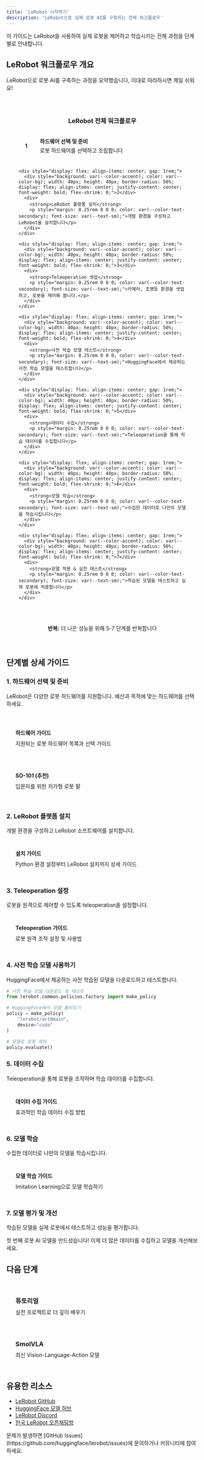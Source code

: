 ```yaml
---
title: 'LeRobot 시작하기'
description: 'LeRobot으로 실제 로봇 AI를 구축하는 전체 워크플로우'
---
```



<Callout type="tip" title="빠른 시작">
  이 가이드는 LeRobot을 사용하여 실제 로봇을 제어하고 학습시키는 전체 과정을 단계별로 안내합니다.
</Callout>

## LeRobot 워크플로우 개요

LeRobot으로 로봇 AI를 구축하는 과정을 요약했습니다, 이대로 따라하시면 제일 쉬워요!

<div style="background: var(--color-surface); border: 2px solid var(--color-border); border-radius: var(--radius-lg); padding: 2rem; margin: 2rem 0;">
  <div style="text-align: center; margin-bottom: 2rem;">
    <h3 style="color: var(--color-accent); margin: 0;">LeRobot 전체 워크플로우</h3>
  </div>
  
  <div style="display: grid; gap: 1.5rem;">
    <div style="display: flex; align-items: center; gap: 1rem;">
      <div style="background: var(--color-accent); color: var(--color-bg); width: 40px; height: 40px; border-radius: 50%; display: flex; align-items: center; justify-content: center; font-weight: bold; flex-shrink: 0;">1</div>
      <div>
        <strong>하드웨어 선택 및 준비</strong>
        <p style="margin: 0.25rem 0 0 0; color: var(--color-text-secondary); font-size: var(--text-sm);">로봇 하드웨어를 선택하고 조립합니다</p>
      </div>
    </div>
    
    <div style="display: flex; align-items: center; gap: 1rem;">
      <div style="background: var(--color-accent); color: var(--color-bg); width: 40px; height: 40px; border-radius: 50%; display: flex; align-items: center; justify-content: center; font-weight: bold; flex-shrink: 0;">2</div>
      <div>
        <strong>LeRobot 플랫폼 설치</strong>
        <p style="margin: 0.25rem 0 0 0; color: var(--color-text-secondary); font-size: var(--text-sm);">개발 환경을 구성하고 LeRobot을 설치합니다</p>
      </div>
    </div>
    
    <div style="display: flex; align-items: center; gap: 1rem;">
      <div style="background: var(--color-accent); color: var(--color-bg); width: 40px; height: 40px; border-radius: 50%; display: flex; align-items: center; justify-content: center; font-weight: bold; flex-shrink: 0;">3</div>
      <div>
        <strong>Teleoperation 셋업</strong>
        <p style="margin: 0.25rem 0 0 0; color: var(--color-text-secondary); font-size: var(--text-sm);">카메라, 조명등 환경을 셋업 하고, 로봇을 제어해 봅니다.</p>
      </div>
    </div>
    
    <div style="display: flex; align-items: center; gap: 1rem;">
      <div style="background: var(--color-accent); color: var(--color-bg); width: 40px; height: 40px; border-radius: 50%; display: flex; align-items: center; justify-content: center; font-weight: bold; flex-shrink: 0;">4</div>
      <div>
        <strong>사전 학습 모델 테스트</strong>
        <p style="margin: 0.25rem 0 0 0; color: var(--color-text-secondary); font-size: var(--text-sm);">HuggingFace에서 제공하는 사전 학습 모델을 테스트합니다</p>
      </div>
    </div>
    
    <div style="display: flex; align-items: center; gap: 1rem;">
      <div style="background: var(--color-accent); color: var(--color-bg); width: 40px; height: 40px; border-radius: 50%; display: flex; align-items: center; justify-content: center; font-weight: bold; flex-shrink: 0;">5</div>
      <div>
        <strong>데이터 수집</strong>
        <p style="margin: 0.25rem 0 0 0; color: var(--color-text-secondary); font-size: var(--text-sm);">Teleoperation을 통해 학습 데이터를 수집합니다</p>
      </div>
    </div>
    
    <div style="display: flex; align-items: center; gap: 1rem;">
      <div style="background: var(--color-accent); color: var(--color-bg); width: 40px; height: 40px; border-radius: 50%; display: flex; align-items: center; justify-content: center; font-weight: bold; flex-shrink: 0;">6</div>
      <div>
        <strong>모델 학습</strong>
        <p style="margin: 0.25rem 0 0 0; color: var(--color-text-secondary); font-size: var(--text-sm);">수집한 데이터로 나만의 모델을 학습시킵니다</p>
      </div>
    </div>
    
    <div style="display: flex; align-items: center; gap: 1rem;">
      <div style="background: var(--color-accent); color: var(--color-bg); width: 40px; height: 40px; border-radius: 50%; display: flex; align-items: center; justify-content: center; font-weight: bold; flex-shrink: 0;">7</div>
      <div>
        <strong>모델 적용 & 실전 테스트</strong>
        <p style="margin: 0.25rem 0 0 0; color: var(--color-text-secondary); font-size: var(--text-sm);">학습된 모델을 테스트하고 실제 로봇에 적용합니다</p>
      </div>
    </div>
  </div>
  
  <div style="text-align: center; margin-top: 1.5rem; padding-top: 1.5rem; border-top: 1px solid var(--color-border);">
    <p style="margin: 0; color: var(--color-text-secondary); font-size: var(--text-sm);">
      <strong>반복:</strong> 더 나은 성능을 위해 5-7 단계를 반복합니다
    </p>
  </div>
</div>

## 단계별 상세 가이드

### 1. 하드웨어 선택 및 준비

LeRobot은 다양한 로봇 하드웨어를 지원합니다. 예산과 목적에 맞는 하드웨어를 선택하세요.

<div style="display: grid; grid-template-columns: repeat(auto-fit, minmax(250px, 1fr)); gap: 1rem; margin: 2rem 0;">
  <a href="/community/docs/physical-ai/lerobot/hardware" style="padding: 1.5rem; background: var(--color-surface); border: 1px solid var(--color-border); border-radius: var(--radius-lg); text-decoration: none; transition: all var(--transition-base);">
    <h4 style="margin: 0 0 0.5rem 0; color: var(--color-accent);"><i class="fas fa-robot"></i> 하드웨어 가이드</h4>
    <p style="margin: 0; color: var(--color-text-secondary); font-size: var(--text-sm);">지원되는 로봇 하드웨어 목록과 선택 가이드</p>
  </a>
  
  <a href="/community/docs/physical-ai/lerobot/hardware/so-101" style="padding: 1.5rem; background: var(--color-surface); border: 1px solid var(--color-border); border-radius: var(--radius-lg); text-decoration: none; transition: all var(--transition-base);">
    <h4 style="margin: 0 0 0.5rem 0; color: var(--color-accent);"><i class="fas fa-hand-paper"></i> SO-101 (추천)</h4>
    <p style="margin: 0; color: var(--color-text-secondary); font-size: var(--text-sm);">입문자를 위한 저가형 로봇 팔</p>
  </a>
</div>

### 2. LeRobot 플랫폼 설치

개발 환경을 구성하고 LeRobot 소프트웨어를 설치합니다.

<div style="background: var(--color-surface); border: 1px solid var(--color-border); border-radius: var(--radius-lg); padding: 1.5rem; margin: 1rem 0;">
  <a href="/community/docs/physical-ai/lerobot/software/installation" style="text-decoration: none;">
    <h4 style="margin: 0 0 0.5rem 0; color: var(--color-accent);"><i class="fas fa-download"></i> 설치 가이드</h4>
    <p style="margin: 0; color: var(--color-text-secondary); font-size: var(--text-sm);">Python 환경 설정부터 LeRobot 설치까지 상세 가이드</p>
  </a>
</div>

### 3. Teleoperation 설정

로봇을 원격으로 제어할 수 있도록 teleoperation을 설정합니다.

<div style="background: var(--color-surface); border: 1px solid var(--color-border); border-radius: var(--radius-lg); padding: 1.5rem; margin: 1rem 0;">
  <a href="/community/docs/physical-ai/lerobot/software/teleoperation" style="text-decoration: none;">
    <h4 style="margin: 0 0 0.5rem 0; color: var(--color-accent);"><i class="fas fa-gamepad"></i> Teleoperation 가이드</h4>
    <p style="margin: 0; color: var(--color-text-secondary); font-size: var(--text-sm);">로봇 원격 조작 설정 및 사용법</p>
  </a>
</div>

### 4. 사전 학습 모델 사용하기

HuggingFace에서 제공하는 사전 학습된 모델을 다운로드하고 테스트합니다.

```python
# 사전 학습 모델 다운로드 및 테스트
from lerobot.common.policies.factory import make_policy

# HuggingFace에서 모델 불러오기
policy = make_policy(
    "lerobot/act@main",
    device="cuda"
)

# 모델로 로봇 제어
policy.evaluate()
```

### 5. 데이터 수집

Teleoperation을 통해 로봇을 조작하며 학습 데이터를 수집합니다.

<div style="background: var(--color-surface); border: 1px solid var(--color-border); border-radius: var(--radius-lg); padding: 1.5rem; margin: 1rem 0;">
  <a href="/community/docs/physical-ai/lerobot/software/data-collection" style="text-decoration: none;">
    <h4 style="margin: 0 0 0.5rem 0; color: var(--color-accent);"><i class="fas fa-database"></i> 데이터 수집 가이드</h4>
    <p style="margin: 0; color: var(--color-text-secondary); font-size: var(--text-sm);">효과적인 학습 데이터 수집 방법</p>
  </a>
</div>

### 6. 모델 학습

수집한 데이터로 나만의 모델을 학습시킵니다.

<div style="background: var(--color-surface); border: 1px solid var(--color-border); border-radius: var(--radius-lg); padding: 1.5rem; margin: 1rem 0;">
  <a href="/community/docs/physical-ai/lerobot/software/training" style="text-decoration: none;">
    <h4 style="margin: 0 0 0.5rem 0; color: var(--color-accent);"><i class="fas fa-brain"></i> 모델 학습 가이드</h4>
    <p style="margin: 0; color: var(--color-text-secondary); font-size: var(--text-sm);">Imitation Learning으로 모델 학습하기</p>
  </a>
</div>

### 7. 모델 평가 및 개선

학습된 모델을 실제 로봇에서 테스트하고 성능을 평가합니다.

<Callout type="success" title="축하합니다!">
  첫 번째 로봇 AI 모델을 만드셨습니다! 이제 더 많은 데이터를 수집하고 모델을 개선해보세요.
</Callout>

## 다음 단계

<div style="display: grid; grid-template-columns: repeat(auto-fit, minmax(250px, 1fr)); gap: 1rem; margin: 2rem 0;">
  <a href="/community/docs/physical-ai/lerobot/tutorials" style="padding: 1.5rem; background: var(--color-surface); border: 1px solid var(--color-border); border-radius: var(--radius-lg); text-decoration: none; transition: all var(--transition-base);">
    <h3 style="margin: 0 0 0.5rem 0; color: var(--color-accent);"><i class="fas fa-book"></i> 튜토리얼</h3>
    <p style="margin: 0; color: var(--color-text-secondary); font-size: var(--text-sm);">실전 프로젝트로 더 깊이 배우기</p>
  </a>
  
  <a href="/community/docs/physical-ai/lerobot/policy/smolvla" style="padding: 1.5rem; background: var(--color-surface); border: 1px solid var(--color-border); border-radius: var(--radius-lg); text-decoration: none; transition: all var(--transition-base);">
    <h3 style="margin: 0 0 0.5rem 0; color: var(--color-accent);"><i class="fas fa-eye"></i> SmolVLA</h3>
    <p style="margin: 0; color: var(--color-text-secondary); font-size: var(--text-sm);">최신 Vision-Language-Action 모델</p>
  </a>
</div>

## 유용한 리소스

- [LeRobot GitHub](https://github.com/huggingface/lerobot)
- [HuggingFace 모델 허브](https://huggingface.co/lerobot)
- [LeRobot Discord](https://discord.com/invite/s3KuuzsPFb)
- [한국 LeRobot 오픈채팅방](https://open.kakao.com/o/gS5OQJth)

<Callout type="info" title="도움이 필요하신가요?">
  문제가 발생하면 [GitHub Issues](https://github.com/huggingface/lerobot/issues)에 문의하거나 커뮤니티에 참여하세요.
</Callout>